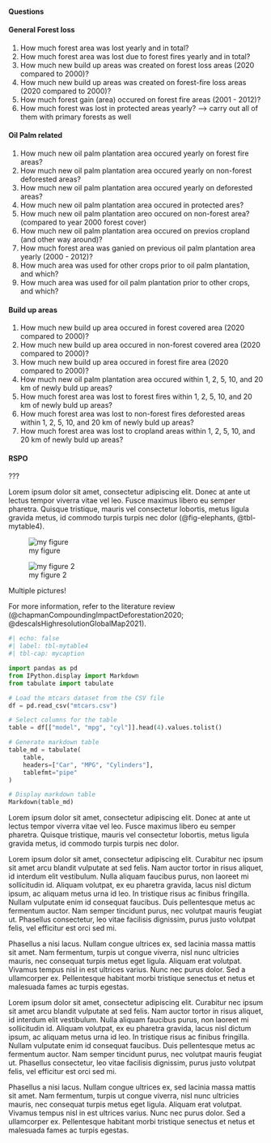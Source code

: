 #### Questions





#### General Forest loss
1. How much forest area was lost yearly and in total?
2. How much forest area was lost due to forest fires yearly and in total?
3. How much new build up areas was created on forest loss areas (2020 compared to 2000)?
4. How much new build up areas was created on forest-fire loss areas (2020 compared to 2000)?
5. How much forest gain (area) occured on forest fire areas (2001 - 2012)?
6. How much forest was lost in protected areas yearly?
 --> carry out all of them with primary forests as well

#### Oil Palm related
1. How much new oil palm plantation area occured yearly on forest fire areas?
2. How much new oil palm plantation area occured yearly on non-forest deforested areas?
3. How much new oil palm plantation area occured yearly on deforested areas?
4. How much new oil palm plantation area occured in protected ares?
5. How much new oil palm plantation areo occured on non-forest area? (compared to year 2000 forest cover)
6. How much new oil palm plantation area occured on previos cropland (and other way around)?
7. How much forest area was ganied on previous oil palm plantation area yearly (2000 - 2012)?
8. How much area was used for other crops prior to oil palm plantation, and which?
9. How much area was used for oil palm plantation prior to other crops, and which?

#### Build up areas
1. How much new build up area occured in forest covered area (2020 compared to 2000)?
2. How much new build up area occured in non-forest covered area (2020 compared to 2000)?
3. How much new build up area occured in forest fire area (2020 compared to 2000)?
4. How much new oil palm plantation area occured within 1, 2, 5, 10, and 20 km of newly buld up areas?
5. How much forest area was lost to forest fires within 1, 2, 5, 10, and 20 km of newly buld up areas?
6. How much forest area was lost to non-forest fires deforested areas within 1, 2, 5, 10, and 20 km of newly buld up areas?
7. How much forest area was lost to cropland areas within 1, 2, 5, 10, and 20 km of newly buld up areas?

#### RSPO
???














Lorem ipsum dolor sit amet, consectetur adipiscing elit. Donec at ante ut lectus tempor viverra vitae vel leo. Fusce maximus libero eu semper pharetra. Quisque tristique, mauris vel consectetur lobortis, metus ligula gravida metus, id commodo turpis turpis nec dolor (@fig-elephants, @tbl-mytable4).

::: {#fig-elephants layout-ncol=2}

![my figure](placeholder.jpg){#fig-myfig7}

![my figure 2](placeholder.jpg){#fig-myfig8}

Multiple pictures!
:::

For more information, refer to the literature review (@chapmanCompoundingImpactDeforestation2020; @descalsHighresolutionGlobalMap2021).



```python
#| echo: false
#| label: tbl-mytable4
#| tbl-cap: mycaption

import pandas as pd
from IPython.display import Markdown
from tabulate import tabulate

# Load the mtcars dataset from the CSV file
df = pd.read_csv("mtcars.csv")

# Select columns for the table
table = df[["model", "mpg", "cyl"]].head(4).values.tolist()

# Generate markdown table
table_md = tabulate(
    table,
    headers=["Car", "MPG", "Cylinders"],
    tablefmt="pipe"
)

# Display markdown table
Markdown(table_md)

```


Lorem ipsum dolor sit amet, consectetur adipiscing elit. Donec at ante ut lectus tempor viverra vitae vel leo. Fusce maximus libero eu semper pharetra. Quisque tristique, mauris vel consectetur lobortis, metus ligula gravida metus, id commodo turpis turpis nec dolor.



Lorem ipsum dolor sit amet, consectetur adipiscing elit. Curabitur nec ipsum sit amet arcu blandit vulputate at sed felis. Nam auctor tortor in risus aliquet, id interdum elit vestibulum. Nulla aliquam faucibus purus, non laoreet mi sollicitudin id. Aliquam volutpat, ex eu pharetra gravida, lacus nisl dictum ipsum, ac aliquam metus urna id leo. In tristique risus ac finibus fringilla. Nullam vulputate enim id consequat faucibus. Duis pellentesque metus ac fermentum auctor. Nam semper tincidunt purus, nec volutpat mauris feugiat ut. Phasellus consectetur, leo vitae facilisis dignissim, purus justo volutpat felis, vel efficitur est orci sed mi.

Phasellus a nisi lacus. Nullam congue ultrices ex, sed lacinia massa mattis sit amet. Nam fermentum, turpis ut congue viverra, nisl nunc ultricies mauris, nec consequat turpis metus eget ligula. Aliquam erat volutpat. Vivamus tempus nisl in est ultrices varius. Nunc nec purus dolor. Sed a ullamcorper ex. Pellentesque habitant morbi tristique senectus et netus et malesuada fames ac turpis egestas.

Lorem ipsum dolor sit amet, consectetur adipiscing elit. Curabitur nec ipsum sit amet arcu blandit vulputate at sed felis. Nam auctor tortor in risus aliquet, id interdum elit vestibulum. Nulla aliquam faucibus purus, non laoreet mi sollicitudin id. Aliquam volutpat, ex eu pharetra gravida, lacus nisl dictum ipsum, ac aliquam metus urna id leo. In tristique risus ac finibus fringilla. Nullam vulputate enim id consequat faucibus. Duis pellentesque metus ac fermentum auctor. Nam semper tincidunt purus, nec volutpat mauris feugiat ut. Phasellus consectetur, leo vitae facilisis dignissim, purus justo volutpat felis, vel efficitur est orci sed mi.

Phasellus a nisi lacus. Nullam congue ultrices ex, sed lacinia massa mattis sit amet. Nam fermentum, turpis ut congue viverra, nisl nunc ultricies mauris, nec consequat turpis metus eget ligula. Aliquam erat volutpat. Vivamus tempus nisl in est ultrices varius. Nunc nec purus dolor. Sed a ullamcorper ex. Pellentesque habitant morbi tristique senectus et netus et malesuada fames ac turpis egestas.

